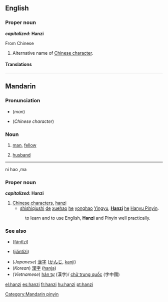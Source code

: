 ==English==

===Proper noun===
{{en-proper noun}}

'''''capitalized'': Hanzi'''

From Chinese {{etyl|zh}} {{zh-tsp|漢字|汉字|hànzì}}

# Alternative name of [[Chinese character]].

====Translations====
{{trans-see|Chinese character}}

----

==Mandarin==

===Pronunciation===
* {{IPA|[ xan˥˩tsɨ]|lang=cmn}} (''man'')
* {{IPA|[ xan˥˩tsɨ˥˩ ]|lang=cmn}} (''Chinese character'')

===Noun===
{{cmn-noun|p|pin=hànzi|pint=han4zi5|tra=漢子|sim=汉子}}

# [[man]], [[fellow]]
# {{regional}} [[husband]]
----
ni hao ,ma

===Proper noun===
{{cmn-proper|p|pin=hànzì|pint=han4zi4|tra=漢字|sim=汉字}}

'''''capitalized'': Hanzi'''

# [[Chinese character|Chinese characters]], [[hanzi#English|hanzi]]
#* [[shishiqiushi]] [[de]] [[xuehao]] [[he]] [[yonghao]] [[Yingyu]], '''[[Hanzi]]''' [[he]] [[Hanyu Pinyin]].
#: to learn and to use English, '''Hanzi''' and Pinyin well practically.

===See also===
* {{zh-ts|繁體字|繁体字}} ([[fántǐzì]])
* {{zh-ts|簡體字|简体字}} ([[jiǎntǐzì]])
* (''Japanese'') [[漢字]] ([[かんじ]], [[kanji]])
* (''Korean'') [[漢字]] ([[hanja]])
* (''Vietnamese'') [[hán tự]] (漢字)/ [[chữ trung quốc]] (字中國)

[[Category:Mandarin pinyin]]

[[el:hanzi]]
[[es:hanzi]]
[[fr:hanzi]]
[[hu:hanzi]]
[[pt:hanzi]]